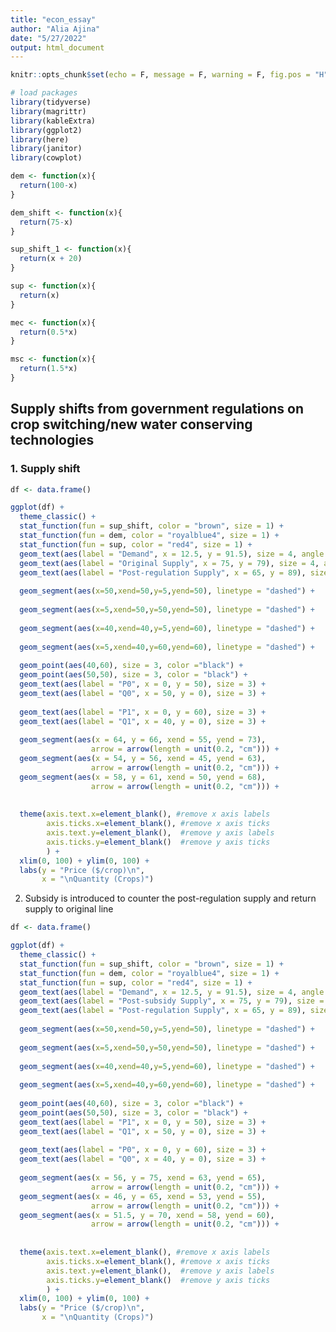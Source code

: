 ```yaml
---
title: "econ_essay"
author: "Alia Ajina"
date: "5/27/2022"
output: html_document
---
```

```r
knitr::opts_chunk$set(echo = F, message = F, warning = F, fig.pos = "H", out.extra = "")

# load packages
library(tidyverse)
library(magrittr)
library(kableExtra)
library(ggplot2)
library(here)
library(janitor)
library(cowplot)
```

```r
dem <- function(x){
  return(100-x)
}

dem_shift <- function(x){
  return(75-x)
}

sup_shift_1 <- function(x){
  return(x + 20)
}

sup <- function(x){
  return(x)
}

mec <- function(x){
  return(0.5*x)
}

msc <- function(x){
  return(1.5*x)
}
```

## Supply shifts from government regulations on crop switching/new water conserving technologies 

### 1. Supply shift

```r
df <- data.frame()

ggplot(df) + 
  theme_classic() +
  stat_function(fun = sup_shift, color = "brown", size = 1) +
  stat_function(fun = dem, color = "royalblue4", size = 1) + 
  stat_function(fun = sup, color = "red4", size = 1) +
  geom_text(aes(label = "Demand", x = 12.5, y = 91.5), size = 4, angle = -32) +
  geom_text(aes(label = "Original Supply", x = 75, y = 79), size = 4, angle = 32) +
  geom_text(aes(label = "Post-regulation Supply", x = 65, y = 89), size = 4, angle = 31) +
  
  geom_segment(aes(x=50,xend=50,y=5,yend=50), linetype = "dashed") +
  
  geom_segment(aes(x=5,xend=50,y=50,yend=50), linetype = "dashed") +
  
  geom_segment(aes(x=40,xend=40,y=5,yend=60), linetype = "dashed") +
  
  geom_segment(aes(x=5,xend=40,y=60,yend=60), linetype = "dashed") +
  
  geom_point(aes(40,60), size = 3, color ="black") +
  geom_point(aes(50,50), size = 3, color = "black") +    
  geom_text(aes(label = "P0", x = 0, y = 50), size = 3) +
  geom_text(aes(label = "Q0", x = 50, y = 0), size = 3) +
  
  geom_text(aes(label = "P1", x = 0, y = 60), size = 3) +
  geom_text(aes(label = "Q1", x = 40, y = 0), size = 3) +
  
  geom_segment(aes(x = 64, y = 66, xend = 55, yend = 73),
                  arrow = arrow(length = unit(0.2, "cm"))) + 
  geom_segment(aes(x = 54, y = 56, xend = 45, yend = 63),
                  arrow = arrow(length = unit(0.2, "cm"))) + 
  geom_segment(aes(x = 58, y = 61, xend = 50, yend = 68),
                  arrow = arrow(length = unit(0.2, "cm"))) +
  
  
  theme(axis.text.x=element_blank(), #remove x axis labels
        axis.ticks.x=element_blank(), #remove x axis ticks
        axis.text.y=element_blank(),  #remove y axis labels
        axis.ticks.y=element_blank()  #remove y axis ticks
        ) +
  xlim(0, 100) + ylim(0, 100) +
  labs(y = "Price ($/crop)\n",
       x = "\nQuantity (Crops)")
```


2. Subsidy is introduced to counter the post-regulation supply and return supply to original line


```r
df <- data.frame()

ggplot(df) + 
  theme_classic() +
  stat_function(fun = sup_shift, color = "brown", size = 1) +
  stat_function(fun = dem, color = "royalblue4", size = 1) + 
  stat_function(fun = sup, color = "red4", size = 1) +
  geom_text(aes(label = "Demand", x = 12.5, y = 91.5), size = 4, angle = -32) +
  geom_text(aes(label = "Post-subsidy Supply", x = 75, y = 79), size = 4, angle = 32) +
  geom_text(aes(label = "Post-regulation Supply", x = 65, y = 89), size = 4, angle = 32) +
  
  geom_segment(aes(x=50,xend=50,y=5,yend=50), linetype = "dashed") +
  
  geom_segment(aes(x=5,xend=50,y=50,yend=50), linetype = "dashed") +
  
  geom_segment(aes(x=40,xend=40,y=5,yend=60), linetype = "dashed") +
  
  geom_segment(aes(x=5,xend=40,y=60,yend=60), linetype = "dashed") +
  
  geom_point(aes(40,60), size = 3, color ="black") +
  geom_point(aes(50,50), size = 3, color = "black") +    
  geom_text(aes(label = "P1", x = 0, y = 50), size = 3) +
  geom_text(aes(label = "Q1", x = 50, y = 0), size = 3) +
  
  geom_text(aes(label = "P0", x = 0, y = 60), size = 3) +
  geom_text(aes(label = "Q0", x = 40, y = 0), size = 3) +
  
  geom_segment(aes(x = 56, y = 75, xend = 63, yend = 65),
                  arrow = arrow(length = unit(0.2, "cm"))) + 
  geom_segment(aes(x = 46, y = 65, xend = 53, yend = 55),
                  arrow = arrow(length = unit(0.2, "cm"))) + 
  geom_segment(aes(x = 51.5, y = 70, xend = 58, yend = 60),
                  arrow = arrow(length = unit(0.2, "cm"))) +
  
  
  theme(axis.text.x=element_blank(), #remove x axis labels
        axis.ticks.x=element_blank(), #remove x axis ticks
        axis.text.y=element_blank(),  #remove y axis labels
        axis.ticks.y=element_blank()  #remove y axis ticks
        ) +
  xlim(0, 100) + ylim(0, 100) +
  labs(y = "Price ($/crop)\n",
       x = "\nQuantity (Crops)")
```


